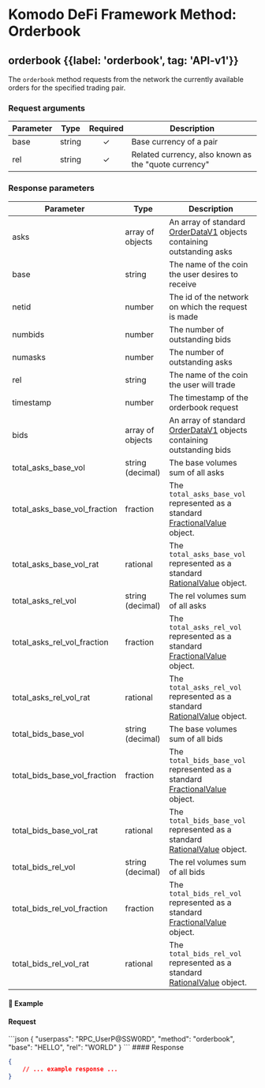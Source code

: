 
# Komodo DeFi Framework Method: Orderbook

## orderbook {{label: 'orderbook', tag: 'API-v1'}}

The `orderbook` method requests from the network the currently available orders for the specified trading pair.

### Request arguments

| Parameter | Type   | Required | Description                                          |
| --------- | ------ | :------: | ---------------------------------------------------- |
| base      | string |     ✓    | Base currency of a pair                              |
| rel       | string |     ✓    | Related currency, also known as the "quote currency" |

### Response parameters

| Parameter                        | Type             | Description                                                                                                                                   |
| -------------------------------- | ---------------- | --------------------------------------------------------------------------------------------------------------------------------------------- |
| asks                             | array of objects | An array of standard [OrderDataV1](/komodo-defi-framework/api/common_structures/orders/#order-data-v1) objects containing outstanding asks    |
| base                             | string           | The name of the coin the user desires to receive                                                                                              |
| netid                            | number           | The id of the network on which the request is made                                                                                            |
| numbids                          | number           | The number of outstanding bids                                                                                                                |
| numasks                          | number           | The number of outstanding asks                                                                                                                |
| rel                              | string           | The name of the coin the user will trade                                                                                                      |
| timestamp                        | number           | The timestamp of the orderbook request                                                                                                        |
| bids                             | array of objects | An array of standard [OrderDataV1](/komodo-defi-framework/api/common_structures/orders/#order-data-v1) objects containing outstanding bids    |
| total\_asks\_base\_vol           | string (decimal) | The base volumes sum of all asks                                                                                                              |
| total\_asks\_base\_vol\_fraction | fraction         | The `total_asks_base_vol` represented as a standard [FractionalValue](/komodo-defi-framework/api/common_structures/#fractional-value) object. |
| total\_asks\_base\_vol\_rat      | rational         | The `total_asks_base_vol` represented as a standard [RationalValue](/komodo-defi-framework/api/common_structures/#rational-value) object.     |
| total\_asks\_rel\_vol            | string (decimal) | The rel volumes sum of all asks                                                                                                               |
| total\_asks\_rel\_vol\_fraction  | fraction         | The `total_asks_rel_vol` represented as a standard [FractionalValue](/komodo-defi-framework/api/common_structures/#fractional-value) object.  |
| total\_asks\_rel\_vol\_rat       | rational         | The `total_asks_rel_vol` represented as a standard [RationalValue](/komodo-defi-framework/api/common_structures/#rational-value) object.      |
| total\_bids\_base\_vol           | string (decimal) | The base volumes sum of all bids                                                                                                              |
| total\_bids\_base\_vol\_fraction | fraction         | The `total_bids_base_vol` represented as a standard [FractionalValue](/komodo-defi-framework/api/common_structures/#fractional-value) object. |
| total\_bids\_base\_vol\_rat      | rational         | The `total_bids_base_vol` represented as a standard [RationalValue](/komodo-defi-framework/api/common_structures/#rational-value) object.     |
| total\_bids\_rel\_vol            | string (decimal) | The rel volumes sum of all bids                                                                                                               |
| total\_bids\_rel\_vol\_fraction  | fraction         | The `total_bids_rel_vol` represented as a standard [FractionalValue](/komodo-defi-framework/api/common_structures/#fractional-value) object.  |
| total\_bids\_rel\_vol\_rat       | rational         | The `total_bids_rel_vol` represented as a standard [RationalValue](/komodo-defi-framework/api/common_structures/#rational-value) object.      |

#### 📌 Example

#### Request

<CodeGroup title="orderbook" tag="POST" label="orderbook" mm2MethodDecorate="true">
  ```json
  {
    "userpass": "RPC_UserP@SSW0RD",
    "method": "orderbook",
    "base": "HELLO",
    "rel": "WORLD"
  }
  ```
</CodeGroup>

<CollapsibleSection expandedText="Hide Response" collapsedText="Show Response">
  #### Response

  ```json
  {
      // ... example response ...
  }
  ```
</CollapsibleSection>

